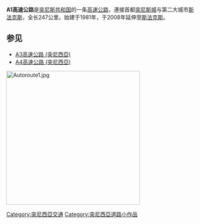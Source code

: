{{Infobox road2
|country=TUN
|type=A
|route=1
| map = Tunisia a1 map.svg
| length_km = 247
| direction_a = 北
| direction_b = 南
| terminus_a = [[突尼斯_(城市)|突尼斯]]
| terminus_b = [[斯法克斯|斯法克斯]]
| cities = [[突尼斯_(城市)|突尼斯]]、[[本阿鲁斯|本阿鲁斯]]、[[哈马姆利夫|哈马姆利夫]]、[[哈马马特|哈马马特]]、{{tsl|en|Enfida||Enfida}}、[[苏塞|苏塞]]、[[傑姆|傑姆]]、[[斯法克斯|斯法克斯]]
| established = 1981年
}}
'''A1高速公路'''是[[突尼斯共和国|突尼斯共和国]]的一条[[高速公路|高速公路]]，連接首都[[突尼斯城|突尼斯城]]与第二大城市[[斯法克斯|斯法克斯]]，全长247公里。始建于1981年，于2008年延伸至[[斯法克斯|斯法克斯]]。

== 参见 ==
*[[A3高速公路_(突尼西亞)|A3高速公路 (突尼西亞)]]
*[[A4高速公路_(突尼西亞)|A4高速公路 (突尼西亞)]]
[[File:Autoroute1.jpg|350px]]{{clear}}
{{Tunisia-road-stub}}

[[Category:突尼西亞交通|Category:突尼西亞交通]]
[[Category:突尼西亞道路小作品|Category:突尼西亞道路小作品]]